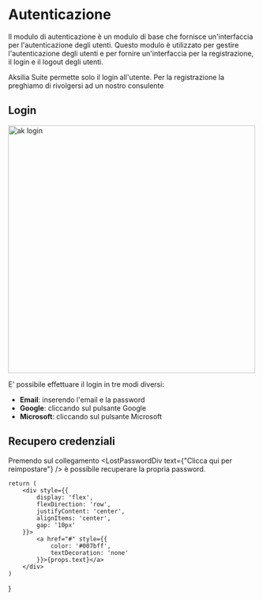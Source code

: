 # Autenticazione

Il modulo di autenticazione è un modulo di base che fornisce un'interfaccia per l'autenticazione degli utenti. Questo modulo è utilizzato per gestire l'autenticazione degli utenti e per fornire un'interfaccia per la registrazione, il login e il logout degli utenti.

<Warning>Aksilia Suite permette solo il login all'utente. Per la registrazione la preghiamo di rivolgersi ad un nostro consulente</Warning>

## Login

<Image src="/assets/ak_login.png" alt="ak login" height="500" />

E' possibile effettuare il login in tre modi diversi:

- **Email**: inserendo l'email e la password
- **Google**: cliccando sul pulsante Google
- **Microsoft**: cliccando sul pulsante Microsoft

## Recupero credenziali

Premendo sul collegamento <LostPasswordDiv text={"Clicca qui per reimpostare"} /> è possibile recuperare la propria password.

    return (
        <div style={{
            display: 'flex',
            flexDirection: 'row',
            justifyContent: 'center',
            alignItems: 'center',
            gap: '10px'
        }}>
            <a href="#" style={{
                color: '#007bff',
                textDecoration: 'none'
            }}>{props.text}</a>
        </div>
    )
}
